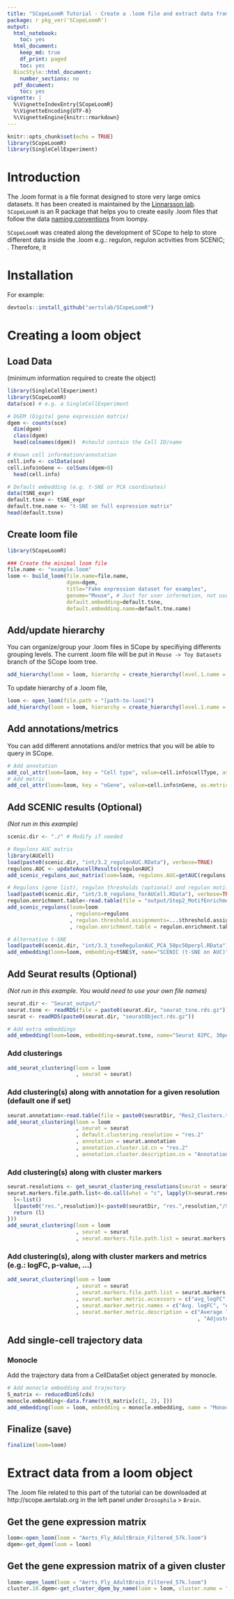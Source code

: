 ```yaml
---
title: "SCopeLoomR Tutorial - Create a .loom file and extract data from a .loom"
package: r pkg_ver('SCopeLoomR')
output:
  html_notebook:
    toc: yes
  html_document:
    keep_md: true
    df_print: paged
    toc: yes
  BiocStyle::html_document:
    number_sections: no
  pdf_document:
    toc: yes
vignette: |
  %\VignetteIndexEntry{SCopeLoomR} 
  %\VignetteEncoding{UTF-8} 
  %\VignetteEngine{knitr::rmarkdown}
---
```


```r
knitr::opts_chunk$set(echo = TRUE)
library(SCopeLoomR)
library(SingleCellExperiment)
```

# Introduction

The .loom format is a file format designed to store very large omics datasets. It has been created is maintained by the [Linnarsson lab](http://linnarssonlab.org/). `SCopeLoomR` is an R package that helps you to create easily .loom files that follow the data [naming conventions](http://linnarssonlab.org/loompy/conventions/index.html) from loompy. 

`SCopeLoomR` was created along the development of SCope to help to store different data inside the .loom e.g.: regulon, regulon activities from SCENIC;  . Therefore, it 

# Installation
For example:
```r
devtools::install_github("aertslab/SCopeLoomR")
```

# Creating a loom object

## Load Data

(minimum information required to create the object)

```r
library(SingleCellExperiment)
library(SCopeLoomR)
data(sce) # e.g. a SingleCellExperiment 

# DGEM (Digital gene expression matrix)
dgem <- counts(sce)
  dim(dgem)
  class(dgem)
  head(colnames(dgem))  #should contain the Cell ID/name

# Known cell information/annotation  
cell.info <- colData(sce)
cell.info$nGene <- colSums(dgem>0)
  head(cell.info)

# Default embedding (e.g. t-SNE or PCA coordinates)
data(tSNE_expr)
default.tsne <- tSNE_expr
default.tne.name <- "t-SNE on full expression matrix"
head(default.tsne)
```

## Create loom file 

```r
library(SCopeLoomR)

### Create the minimal loom file
file.name <- "example.loom"
loom <- build_loom(file.name=file.name,
                   dgem=dgem,
                   title="Fake expression dataset for examples",
                   genome="Mouse", # Just for user information, not used internally
                   default.embedding=default.tsne,
                   default.embedding.name=default.tne.name)
```

## Add/update hierarchy

You can organize/group your .loom files in SCope by specifiying differents grouping levels. The current .loom file will be put in `Mouse -> Toy Datasets` branch of the SCope loom tree. 

```r
add_hierarchy(loom = loom, hierarchy = create_hierarchy(level.1.name = "Mouse", level.2.name = "Toy Datasets", level.3.name = ""))
```

To update hierarchy of a .loom file,

```r
loom <- open_loom(file.path = "[path-to-loom]")
add_hierarchy(loom = loom, hierarchy = create_hierarchy(level.1.name = "[level-1-name]", level.2.name = "[level-2-name]", level.3.name = "[level-3-name]"), overwrite = T)
```


## Add annotations/metrics

You can add different annotations and/or metrics that you will be able to query in SCope.

```r
# Add annotation
add_col_attr(loom=loom, key = "Cell type", value=cell.info$cellType, as.annotation=T)
# Add metric
add_col_attr(loom=loom, key = "nGene", value=cell.info$nGene, as.metric = T)
```

## Add SCENIC results (Optional)

*(Not run in this example)*

```r
scenic.dir <- "./" # Modify if needed

# Regulons AUC matrix
library(AUCell)
load(paste0(scenic.dir, "int/3.2_regulonAUC.RData"), verbose=TRUE)
regulons.AUC <- updateAucellResults(regulonAUC)
add_scenic_regulons_auc_matrix(loom=loom, regulons.AUC=getAUC(regulons.AUC))

# Regulons (gene list), regulon thresholds (optional) and regulon motifs (optional)
load(paste0(scenic.dir, "int/3.0_regulons_forAUCell.RData"), verbose=TRUE)
regulon.enrichment.table<-read.table(file = "output/Step2_MotifEnrichment.tsv", header = T, sep = "\t", quote = '', stringsAsFactors = F)
add_scenic_regulons(loom=loom
                    , regulons=regulons
                    , regulon.threshold.assignments=...$threshold.assignment # Optional
                    , regulon.enrichment.table = regulon.enrichment.table # Optional) 

# Alternative t-SNE
load(paste0(scenic.dir, "int/3.3_tsneRegulonAUC_PCA_50pc50perpl.RData"))
add_embedding(loom=loom, embedding=tSNE$Y, name="SCENIC (t-SNE on AUC)")
```

## Add Seurat results (Optional)

*(Not run in this example. You would need to use your own file names)*

```r
seurat.dir <- "Seurat_output/"
seurat.tsne <- readRDS(file = paste0(seurat.dir, "seurat_tsne.rds.gz"))
seurat <- readRDS(paste0(seurat.dir, "seuratObject.rds.gz"))

# Add extra embeddings
add_embedding(loom=loom, embedding=seurat.tsne, name="Seurat 82PC, 30perp"))
```

### Add clusterings

```r
add_seurat_clustering(loom = loom
                      , seurat = seurat)
```

### Add clustering(s) along with annotation for a given resolution (default one if set)
```r
seurat.annotation<-read.table(file = paste0(seuratDir, "Res2_Clusters.tsv", header=T, quote = '', sep = "\t", stringsAsFactors=F))
add_seurat_clustering(loom = loom
                      , seurat = seurat
                      , default.clustering.resolution = "res.2"
                      , annotation = seurat.annotation
                      , annotation.cluster.id.cn = "res.2" 
                      , annotation.cluster.description.cn = "Annotation")
```

### Add clustering(s) along with cluster markers 
```r
seurat.resolutions <- get_seurat_clustering_resolutions(seurat = seurat)
seurat.markers.file.path.list<-do.call(what = "c", lapply(X=seurat.resolutions, FUN=function(resolution) {
  l<-list()
  l[paste0("res.",resolution)]<-paste0(seuratDir, "res.",resolution,"/Seurat_PC82_res",resolution,"_bimod_Cluster_Markers.rds.gz")
  return (l)
}))
add_seurat_clustering(loom = loom
                      , seurat = seurat
                      , seurat.markers.file.path.list = seurat.markers.file.path.list)
```

### Add clustering(s), along with cluster markers and metrics (e.g.: logFC, p-value, ...)

```r
add_seurat_clustering(loom = loom
                      , seurat = seurat
                      , seurat.markers.file.path.list = seurat.markers.file.path.list
                      , seurat.marker.metric.accessors = c("avg_logFC", "p_val_adj")
                      , seurat.marker.metric.names = c("Avg. logFC", "Adj. p-value")
                      , seurat.marker.metric.description = c("Average log fold change from Wilcox differential test (cfr. Seurat)"
                                                             , "Adjusted p-value using Bonferroni correction based on the total number of genes in the dataset (cfr. Seurat)"))
```

## Add single-cell trajectory data

### Monocle
Add the trajectory data from a CellDataSet object generated by monocle.

```r
# Add monocle embedding and trajectory
S_matrix <- reducedDimS(cds)
monocle.embedding<-data.frame(t(S_matrix[c(1, 2), ]))
add_embedding(loom = loom, embedding = monocle.embedding, name = "Monocle (DDRTree)", trajectory = create_trajectory_from_monocle(cds = cds))
```


## Finalize (save)
```r
finalize(loom=loom)
```

# Extract data from a loom object

The .loom file related to this part of the tutorial can be downloaded at http://scope.aertslab.org in the left panel under `Drosophila` > `Brain`.

## Get the gene expression matrix

```r
loom<-open_loom(loom = "Aerts_Fly_AdultBrain_Filtered_57k.loom")
dgem<-get_dgem(loom = loom)
```

## Get the gene expression matrix of a given cluster

```r
loom<-open_loom(loom = "Aerts_Fly_AdultBrain_Filtered_57k.loom")
cluster.10.dgem<-get_cluster_dgem_by_name(loom = loom, cluster.name = "Astrocyte-like - Cluster 10")
```




